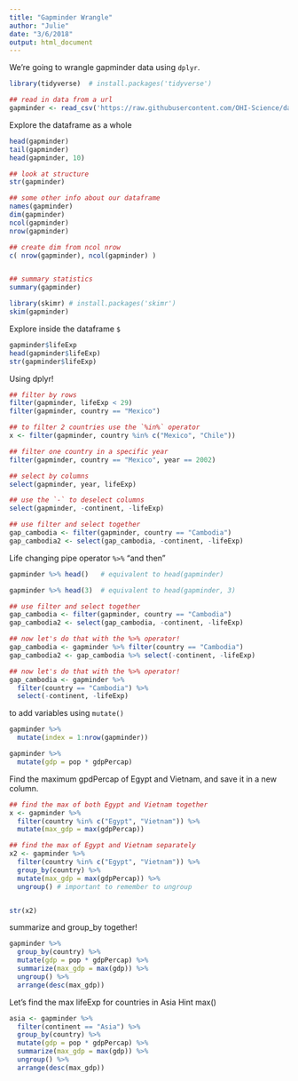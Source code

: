 ```yaml
---
title: "Gapminder Wrangle"
author: "Julie"
date: "3/6/2018"
output: html_document
---
```


We're going to wrangle gapminder data using `dplyr`.

```r
library(tidyverse)  # install.packages('tidyverse')

## read in data from a url
gapminder <- read_csv('https://raw.githubusercontent.com/OHI-Science/data-science-training/master/data/gapminder.csv')
```

Explore the dataframe as a whole 
```r

head(gapminder)
tail(gapminder)
head(gapminder, 10)

## look at structure
str(gapminder)

## some other info about our dataframe
names(gapminder)
dim(gapminder)
ncol(gapminder)
nrow(gapminder)

## create dim from ncol nrow
c( nrow(gapminder), ncol(gapminder) )


## summary statistics
summary(gapminder)

library(skimr) # install.packages('skimr')
skim(gapminder)
```


Explore inside the dataframe `$`
```r
gapminder$lifeExp
head(gapminder$lifeExp)
str(gapminder$lifeExp)
```

Using dplyr!
```r
## filter by rows
filter(gapminder, lifeExp < 29)
filter(gapminder, country == "Mexico")

## to filter 2 countries use the `%in%` operator
x <- filter(gapminder, country %in% c("Mexico", "Chile"))

## filter one country in a specific year
filter(gapminder, country == "Mexico", year == 2002)

## select by columns
select(gapminder, year, lifeExp)

## use the `-` to deselect columns
select(gapminder, -continent, -lifeExp)

## use filter and select together
gap_cambodia <- filter(gapminder, country == "Cambodia")
gap_cambodia2 <- select(gap_cambodia, -continent, -lifeExp)

```


Life changing pipe operator `%>%` "and then"
```r
gapminder %>% head()   # equivalent to head(gapminder)

gapminder %>% head(3)  # equivalent to head(gapminder, 3)

## use filter and select together 
gap_cambodia <- filter(gapminder, country == "Cambodia")
gap_cambodia2 <- select(gap_cambodia, -continent, -lifeExp)

## now let's do that with the %>% operator!
gap_cambodia <- gapminder %>% filter(country == "Cambodia")
gap_cambodia2 <- gap_cambodia %>% select(-continent, -lifeExp)

## now let's do that with the %>% operator!
gap_cambodia <- gapminder %>% 
  filter(country == "Cambodia") %>% 
  select(-continent, -lifeExp)
```

to add variables using `mutate()`
```r
gapminder %>%
  mutate(index = 1:nrow(gapminder))

gapminder %>%
  mutate(gdp = pop * gdpPercap)
```

Find the maximum gpdPercap of Egypt and Vietnam, and save it in a new column. 
```r
## find the max of both Egypt and Vietnam together
x <- gapminder %>%
  filter(country %in% c("Egypt", "Vietnam")) %>%
  mutate(max_gdp = max(gdpPercap))

## find the max of Egypt and Vietnam separately
x2 <- gapminder %>%
  filter(country %in% c("Egypt", "Vietnam")) %>%
  group_by(country) %>%
  mutate(max_gdp = max(gdpPercap)) %>%
  ungroup() # important to remember to ungroup


str(x2)

```


summarize and group_by together!
```r
gapminder %>%
  group_by(country) %>%
  mutate(gdp = pop * gdpPercap) %>%
  summarize(max_gdp = max(gdp)) %>%
  ungroup() %>%
  arrange(desc(max_gdp))
```

Let's find the max lifeExp for countries in Asia
Hint max() 
```r
asia <- gapminder %>%
  filter(continent == "Asia") %>%
  group_by(country) %>%
  mutate(gdp = pop * gdpPercap) %>%
  summarize(max_gdp = max(gdp)) %>%
  ungroup() %>%
  arrange(desc(max_gdp))
```



